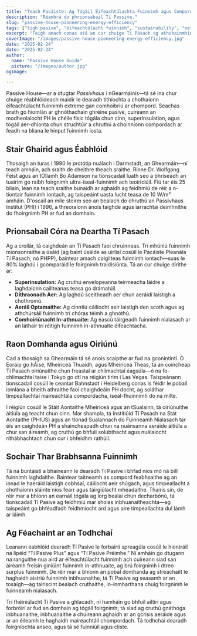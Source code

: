 ```yaml
---
title: "Teach Pasáiste: Ag Tógáil Éifeachtúlachta Fuinnimh agus Compord Inbhuanaithe"
description: "Réamhrá do phrionsabail Tí Passive."
slug: "passive-house-pioneering-energy-efficiency"
tags: ["tigh pasive", "éifeachtúlacht fuinnimh", "sustainability", "net-zero"]
excerpt: "Faigh amach conas atá an cur chuige Tí Pásach ag athshainmhíniú ailtireacht—ag soláthar compord laistigh den fhoirgneamh, úsáid fuinnimh laghdaithe go drámatúil, agus laghdú suntasach ar astaíochtaí carbón, beag beann ar an gcineál foirgnimh nó an aeráid."
coverImage: "/images/passive-house-pioneering-energy-efficiency.jpg"
date: "2025-02-24"
date: "2025-02-24"
author: 
  name: "Passive House Guide"
  picture: "/images/author.jpg"
ogImage: 

---
```

Passive House—ar a dtugtar *Passivhaus* i nGearmáinis—tá sé ina chur chuige réabhlóideach maidir le dearadh tithíochta a chothaíonn éifeachtúlacht fuinnimh extreme gan comhoibriú ar chompord. Seachas brath go hiomlán ar ghnóthachain ghréine pasive, cuireann an modheolaíocht PH le chéile fisic tógála chun cinn, superinsulation, agus tógáil aer-dhíonta chun struchtúir a chruthú a choinníonn compordach ar feadh na bliana le hinput fuinnimh íosta.

## Stair Ghairid agus Éabhlóid

Thosaigh an turas i 1990 le protótip nuálach i Darmstadt, an Ghearmáin—ní teach amháin, ach sraith de cheithre theach sraithe. Rinne Dr. Wolfgang Feist agus an tOllamh Bo Adamson na tionscadail luath seo a bhriseadh an tuairim go raibh foirgnimh ultra-íseal-fuinnimh ach teoiriciúil. Fiú tar éis 25 bliain, lean na teach sraithe bunaidh ar aghaidh ag feidhmiú de réir a n-tiontair fuinnimh iontach, ag taispeáint uasta lucht teasa de 10 W/m² amháin. D'oscail an míle stoirm seo an bealach do chruthú an Passivhaus Institut (PHI) i 1996, a threoraíonn anois taighde agus iarrachtaí deimhnithe do fhoirgnimh PH ar fud an domhain.
## Prionsabail Córa na Deartha Tí Pasach

Ag a croílár, tá caighdeán an Tí Pasach faoi chruinneas. Trí mhúnlú fuinnimh mionsonraithe a úsáid (ag baint úsáide as uirlisí cosúil le Pacáiste Pleanála Tí Pasach, nó PHPP), baintear amach coigilteas fuinnimh iontach—suas le 80% laghdú i gcomparáid le foirgnimh traidisiúnta. Tá an cur chuige dírithe ar:
- **Superinsulation:** Ag cruthú envelopeanna teirmeacha láidre a laghdaíonn caillteanas teasa go drámatúil.
- **Díthraonadh Aer:** Ag laghdú sceitheadh aer chun aeráidí laistigh a chothromú.
- **Aeráil Optamaithe:** Ag cinntiú cáilíocht aeir laistigh den scoth agus ag athchúrsáil fuinnimh trí chóras téimh a ghnóthú.
- **Comhoiriúnacht In-athnuaite:** Ag éascú táirgeadh fuinnimh nialasach ar an láthair trí réitigh fuinnimh in-athnuaite éifeachtacha.

## Raon Domhanda agus Oiriúnú

Cad a thosaigh sa Ghearmáin tá sé anois scaipthe ar fud na gconintintí. Ó Eoraip go hÁise, Mheiriceá Thuaidh, agus Mheiriceá Theas, tá an coincheap Tí Pasach oiriúnaithe chun freastal ar chlimachtaí éagsúla—ó na fo-chlimachtaí taise i Tokyo go dtí na réigiún tirim i Las Vegas. Taispeánann tionscadail cosúil le ceantar Bahnstadt i Heidelberg conas is féidir le pobail iomlána a bheith athraithe faoi chaighdeáin PH docht, ag soláthar timpeallachtaí maireachtála compordacha, íseal-fhuinnimh do na mílte.

I réigiún cosúil le Stáit Aontaithe Mheiriceá agus an tSualainn, tá oiriúnuithe áitiúla ag teacht chun cinn. Mar shampla, tá Institiúid Tí Pasach na Stát Aontaithe (PHIUS) agus an tIonad Sualannach do Fuinneamh Nialasach tar éis an caighdeán PH a shaincheapadh chun na nuánsanna aeráide áitiúla a chur san áireamh, ag cruthú go bhfuil solúbthacht agus nuálaíocht ríthábhachtach chun cur i bhfeidhm rathúil.
## Sochair Thar Brabhsanna Fuinnimh

Tá na buntáistí a bhaineann le dearadh Tí Pasive i bhfad níos mó ná billí fuinnimh laghdaithe. Baintear taitneamh as compord feabhsaithe ag an ionad le haeráid laistigh cobhsaí, cáilíocht aeir shúgach, agus timpeallacht a chothaíonn sláinte níos fearr agus táirgiúlacht mhéadaithe. Thairis sin, de réir mar a bhíonn an earnáil tógála ag lorg bealaí chun decharbónú, tá tionscadail Tí Pasive ag feidhmiú mar sholas inbhuanaitheachta—ag taispeáint go bhféadfadh feidhmíocht ard agus aire timpeallachta dul lámh ar láimh.

## Ag Féachaint ar an Todhchaí

Leanann éabhlóid dearadh Tí Pasive le forbairtí spreagúla cosúil le hiontráil na lipéid “Tí Pasive Plus” agus “Tí Pasive Préimhe.” Ní amháin go dtugann na ranguithe nua aird ar éifeachtúlacht fuinnimh ach cuireann siad san áireamh freisin giniúint fuinnimh in-athnuaite, ag brú foirgnimh i dtreo surplus fuinnimh. De réir mar a bhíonn an pobal domhanda ag streachailt le haghaidh aistriú fuinnimh inbhuanaithe, tá Tí Pasive ag seasamh ar an tosaigh—ag tairiscint bealach cruthaithe, in-inmharthana chuig foirgnimh le fuinneamh nialasach.

Trí fhéiniúlacht Tí Pasive a ghlacadh, ní hamháin go bhfuil ailtirí agus forbróirí ar fud an domhain ag tógáil foirgnimh; tá siad ag cruthú gnáthóga inbhuanaithe, inbhuanaithe a chuireann aghaidh ar an gcrisis aeráide agus ar an éileamh le haghaidh maireachtáil chompordach. Tá todhchaí dearadh foirgníochta anseo, agus tá sé fuinniúil agus cliste.

